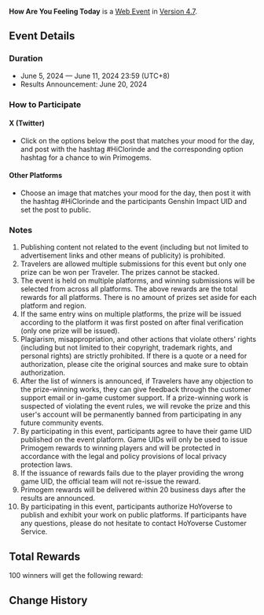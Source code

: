 {{Event Tabs|story=no}}
{{Event
|name              = How Are You Feeling Today? - Take Part in Clorinde's Topic Event to Win Primogems!
|image             = How Are You Feeling Today? - Take Part in Clorinde's Topic Event to Win Primogems!.png
|type              = Web
|group             = Submission
|time_known        = yes
|time_start        = 2024-06-05 00:00:00
|time_start_offset = UTC+8
|time_end          = 2024-06-11 23:59:59
|time_end_offset   = UTC+8
|link              = https://genshin.hoyoverse.com/en/news/detail/123979
|link2             = 
|link2name         = 
}}
{{Description|"It seems like something happened to you today. If you don't mind, you can tell me about it."}}
'''How Are You Feeling Today''' is a [[Web Event]] in [[Version 4.7]].

==Event Details==
===Duration===
* June 5, 2024 — June 11, 2024 23:59 (UTC+8)
* Results Announcement: June 20, 2024

===How to Participate===
====X (Twitter)====
*Click on the options below the post that matches your mood for the day, and post with the hashtag #HiClorinde and the corresponding option hashtag for a chance to win Primogems.

====Other Platforms====
*Choose an image that matches your mood for the day, then post it with the hashtag #HiClorinde and the participants Genshin Impact UID and set the post to public.

===Notes===
# Publishing content not related to the event (including but not limited to advertisement links and other means of publicity) is prohibited.
# Travelers are allowed multiple submissions for this event but only one prize can be won per Traveler. The prizes cannot be stacked.
# The event is held on multiple platforms, and winning submissions will be selected from across all platforms. The above rewards are the total rewards for all platforms. There is no amount of prizes set aside for each platform and region.
# If the same entry wins on multiple platforms, the prize will be issued according to the platform it was first posted on after final verification (only one prize will be issued).
# Plagiarism, misappropriation, and other actions that violate others' rights (including but not limited to their copyright, trademark rights, and personal rights) are strictly prohibited. If there is a quote or a need for authorization, please cite the original sources and make sure to obtain authorization.
# After the list of winners is announced, if Travelers have any objection to the prize-winning works, they can give feedback through the customer support email or in-game customer support. If a prize-winning work is suspected of violating the event rules, we will revoke the prize and this user's account will be permanently banned from participating in any future community events.
# By participating in this event, participants agree to have their game UID published on the event platform. Game UIDs will only be used to issue Primogem rewards to winning players and will be protected in accordance with the legal and policy provisions of local privacy protection laws.
# If the issuance of rewards fails due to the player providing the wrong game UID, the official team will not re-issue the reward.
# Primogem rewards will be delivered within 20 business days after the results are announced.
# By participating in this event, participants authorize HoYoverse to publish and exhibit your work on public platforms. If participants have any questions, please do not hesitate to contact HoYoverse Customer Service.

==Total Rewards==
100 winners will get the following reward:
{{Event Rewards
|Primogem = 160
|sort  = Primogem
}}

==Change History==
{{Change History|4.7}}